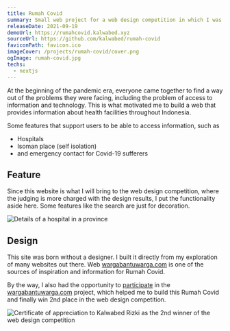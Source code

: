 ```yaml
---
title: Rumah Covid
summary: Small web project for a web design competition in which I was one of the winners.
releaseDate: 2021-09-19
demoUrl: https://rumahcovid.kalwabed.xyz
sourceUrl: https://github.com/kalwabed/rumah-covid
faviconPath: favicon.ico
imageCover: /projects/rumah-covid/cover.png
ogImage: rumah-covid.jpg
techs:
  - nextjs
---
```


At the beginning of the pandemic era, everyone came together to find a way out of the problems they were facing, including the problem of access to information and technology. This is what motivated me to build a web that provides information about health facilities throughout Indonesia.

Some features that support users to be able to access information, such as

- Hospitals
- Isoman place (self isolation)
- and emergency contact for Covid-19 sufferers

## Feature

Since this website is what I will bring to the web design competition, where the judging is more charged with the design results, I put the functionality aside here. Some features like the search are just for decoration.

![Details of a hospital in a province](/projects/rumah-covid/hospital.png)

## Design

This site was born without a designer. I built it directly from my exploration of many websites out there. Web [wargabantuwarga.com](https://www.wargabantuwarga.com) is one of the sources of inspiration and information for Rumah Covid.

By the way, I also had the opportunity to [participate](https://github.com/kawalcovid19/wargabantuwarga.com#contributors-) in the [wargabantuwarga.com](https://github.com/kawalcovid19/wargabantuwarga.com) project, which helped me to build this Rumah Covid and finally win 2nd place in the web design competition.

![Certificate of appreciation to Kalwabed Rizki as the 2nd winner of the web design competition](/projects/rumah-covid/certificate.png)
